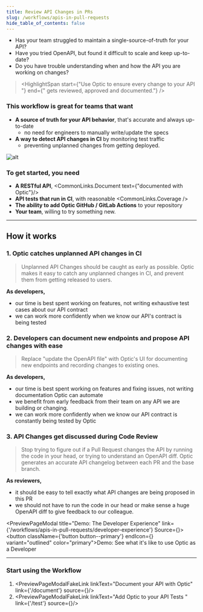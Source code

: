 ```yaml
---
title: Review API Changes in PRs
slug: /workflows/apis-in-pull-requests
hide_table_of_contents: false
---
```



- Has your team struggled to maintain a single-source-of-truth for your API?
- Have you tried OpenAPI, but found it difficult to scale and keep up-to-date?
- Do you have trouble understanding when and how the API you are working on changes?

> <HighlightSpan start={"Use Optic to ensure every change to your API "} end={" gets reviewed, approved and documented."} />

### This workflow is great for teams that want

- **A source of truth for your API behavior**, that's accurate and always up-to-date
  - no need for engineers to manually write/update the specs
- **A way to detect API changes in CI** by monitoring test traffic
  - preventing unplanned changes from getting deployed.

<Paper elevation={3}>

![alt](/img/ci-workflow.svg)

</Paper>


### To get started, you need
- **A RESTful API**, <CommonLinks.Document text={"documented with Optic"}/>
- **API tests that run in CI**, with reasonable <CommonLinks.Coverage />
- **The ability to add Optic GitHub / GitLab Actions** to your repository
- **Your team**, willing to try something new.


---

## How it works

### 1. Optic catches unplanned API changes in CI
> Unplanned API Changes should be caught as early as possible. Optic makes it easy to catch any unplanned changes in CI, and prevent them from getting released to users.

**As developers,**
- our time is best spent working on features, not writing exhaustive test cases about our API contract
- we can work more confidently when we know our API's contract is being tested

### 2. Developers can document new endpoints and propose API changes with ease
> Replace "update the OpenAPI file" with Optic's UI for documenting new endpoints and recording changes to existing ones.

**As developers,**
- our time is best spent working on features and fixing issues, not writing documentation Optic can automate
- we benefit from early feedback from their team on any API we are building or changing.
- we can work more confidently when we know our API contract is constantly being tested by Optic

### 3. API Changes get discussed during Code Review
> Stop trying to figure out if a Pull Request changes the API by running the code in your head, or trying to understand an OpenAPI diff. Optic generates an accurate API changelog between each PR and the base branch.

**As reviewers,**
- it should be easy to tell exactly what API changes are being proposed in this PR
- we should not have to run the code in our head or make sense a huge OpenAPI diff to give feedback to our colleague.


<PreviewPageModal title="Demo: The Developer Experience" link={'/workflows/apis-in-pull-requests/developer-experience'} Source={<DX />}>
  <button  className={'button button--primary'}  endIcon={<OpenInNewIcon />} variant="outlined" color="primary">Demo: See what it's like to use Optic as a Developer</button>
</PreviewPageModal>

---

### Start using the Workflow

1. <PreviewPageModalFakeLink linkText="Document your API with Optic" link={'/document'} source={<Document />}/>
2. <PreviewPageModalFakeLink linkText="Add Optic to your API Tests " link={'/test'} source={<Test />}/>
